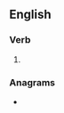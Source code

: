 ==English==

===Verb===
{{head|en|present participle}}

# {{present participle of|inverse|lang=en|nocat=1}}

===Anagrams===
* {{anagrams|en|inserving}}